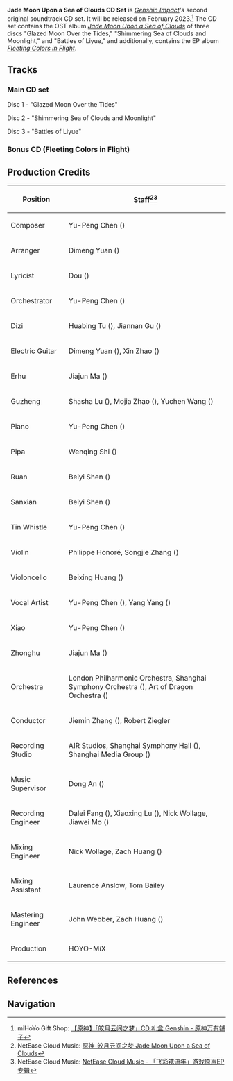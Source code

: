{{Album Infobox
|image       = Jade Moon Upon a Sea of Clouds (CD Set).jpg
|type        = CD Sets
|releaseDate = 
|length      = '''Main CD set:'''<br />1 hr 30 min - 69 Tracks<hr />'''Bonus CD (Fleeting Colors in Flight):'''<br />9 min 29 sec - 3 Tracks
}}
'''Jade Moon Upon a Sea of Clouds CD Set''' is ''[[Genshin Impact]]'s'' second original soundtrack CD set. It will be released on February 2023.<ref>miHoYo Gift Shop: [https://www.mihoyogift.com/goods/2021532940683711921152 【原神】「皎月云间之梦」CD 礼盒 Genshin - 原神万有铺子]</ref> The CD set contains the OST album ''[[Jade Moon Upon a Sea of Clouds]]'' of three discs "Glazed Moon Over the Tides," "Shimmering Sea of Clouds and Moonlight," and "Battles of Liyue," and additionally, contains the EP album ''[[Fleeting Colors in Flight]]''.

==Tracks==
===Main CD set===
;Disc 1 - "Glazed Moon Over the Tides"
{{Transclude|Jade Moon Upon a Sea of Clouds|Disc 1 - "Glazed Moon Over the Tides"}}
;Disc 2 - "Shimmering Sea of Clouds and Moonlight"
{{Transclude|Jade Moon Upon a Sea of Clouds|Disc 2 - "Shimmering Sea of Clouds and Moonlight"}}
;Disc 3 - "Battles of Liyue"
{{Transclude|Jade Moon Upon a Sea of Clouds|Disc 3 - "Battles of Liyue"}}

===Bonus CD (Fleeting Colors in Flight)===
{{Transclude|Fleeting Colors in Flight (Album)|Tracks}}

==Production Credits==
{| class="wikitable" style="text-align:left; height:0.5em"
! Position
! Staff<ref>NetEase Cloud Music: [https://music.163.com/#/album?id=97767168 原神-皎月云间之梦 Jade Moon Upon a Sea of Clouds]</ref><ref>NetEase Cloud Music: [https://music.163.com/#/album?id=138671335 NetEase Cloud Music - 「飞彩镌流年」游戏原声EP专辑]</ref>
|-
! Composer
| Yu-Peng Chen ({{zh|陈致逸}})
|-
! Arranger
| Dimeng Yuan ({{zh|苑迪萌}})
|-
! Lyricist
| Dou ({{zh|豆子}})
|-
! Orchestrator
| Yu-Peng Chen ({{zh|陈致逸}})
|-
! Dizi
| Huabing Tu ({{zh|屠化冰}}), Jiannan Gu ({{zh|顾剑楠}})
|-
! Electric Guitar
| Dimeng Yuan ({{zh|苑迪萌}}), Xin Zhao ({{zh|赵鑫}})
|-
! Erhu
| Jiajun Ma ({{zh|马稼骏}})
|-
! Guzheng
| Shasha Lu ({{zh|陆莎莎}}), Mojia Zhao ({{zh|赵墨佳}}), Yuchen Wang ({{zh|王宇宸}})
|-
! Piano
| Yu-Peng Chen ({{zh|陈致逸}})
|-
! Pipa
| Wenqing Shi ({{zh|施文卿}})
|-
! Ruan
| Beiyi Shen ({{zh|沈贝怡}})
|-
! Sanxian
| Beiyi Shen ({{zh|沈贝怡}})
|-
! Tin Whistle
| Yu-Peng Chen ({{zh|陈致逸}})
|-
! Violin
| Philippe Honoré, Songjie Zhang ({{zh|张松洁}})
|-
! Violoncello
| Beixing Huang ({{zh|黄北星}})
|-
! Vocal Artist
| Yu-Peng Chen ({{zh|陈致逸}}), Yang Yang ({{zh|杨扬}})
|-
! Xiao
| Yu-Peng Chen ({{zh|陈致逸}})
|-
! Zhonghu
| Jiajun Ma ({{zh|马稼骏}})
|-
! Orchestra
| London Philharmonic Orchestra, Shanghai Symphony Orchestra ({{zh|上海交响乐团}}), Art of Dragon Orchestra ({{zh|龙之艺交响乐团}})
|-
! Conductor
| Jiemin Zhang ({{zh|张洁敏}}), Robert Ziegler
|-
! Recording Studio
| AIR Studios, Shanghai Symphony Hall ({{zh|上海交响乐团音乐厅}}), Shanghai Media Group ({{zh|上海广播大厦}})
|-
! Music Supervisor
| Dong An ({{zh|安栋}})
|-
! Recording Engineer
| Dalei Fang ({{zh|房大磊}}), Xiaoxing Lu ({{zh|陆晓幸}}), Nick Wollage, Jiawei Mo ({{zh|莫家伟}})
|-
! Mixing Engineer
| Nick Wollage, Zach Huang ({{zh|黄巍}})
|-
! Mixing Assistant
| Laurence Anslow, Tom Bailey
|-
! Mastering Engineer
| John Webber, Zach Huang ({{zh|黄巍}})
|-
! Production
| HOYO-MiX
|}

==References==
{{Reflist}}

==Navigation==
{{Soundtrack Navbox|Jade Moon Upon a Sea of Clouds}}